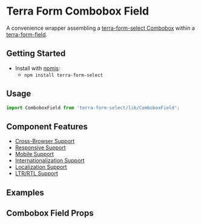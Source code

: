 


<Badge />

# Terra Form Combobox Field

A convenience wrapper assembling a [terra-form-select Combobox](https://github.com/cerner/terra-core/tree/main/packages/terra-form-select/lib/Combobox.jsx) within a [terra-form-field](https://github.com/cerner/terra-core/tree/main/packages/terra-form-field).

## Getting Started

- Install with [npmjs](https://www.npmjs.com):
  - `npm install terra-form-select`

## Usage

```jsx
import ComboboxField from 'terra-form-select/lib/ComboboxField';
```

## Component Features

- [Cross-Browser Support](https://engineering.cerner.com/terra-ui/about/terra-ui/component-standards#cross-browser-support)
- [Responsive Support](https://engineering.cerner.com/terra-ui/about/terra-ui/component-standards#responsive-support)
- [Mobile Support](https://engineering.cerner.com/terra-ui/about/terra-ui/component-standards#mobile-support)
- [Internationalization Support](https://engineering.cerner.com/terra-ui/about/terra-ui/component-standards#internationalization-i18n)
- [Localization Support](https://engineering.cerner.com/terra-ui/about/terra-ui/component-standards#internationalization-i18n)
- [LTR/RTL Support](https://engineering.cerner.com/terra-ui/about/terra-ui/component-standards#ltr--rtl)

## Examples
<ComboboxFieldExample title="Combobox Field Example" />
<RequiredComboboxFieldExample title="Required Combobox Field Example" />
<IncompleteComboboxFieldExample title="Incomplete Combobox Field Example" description="Applies theme-specific styling for incomplete. ***Note: Only use incomplete if given specific guidance, reserved for specific applications when no value has been provided. Not for general use.***" />

## Combobox Field Props
<ComboboxFieldPropsTable />
